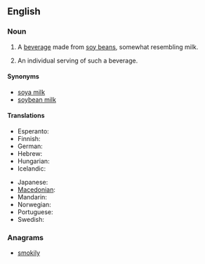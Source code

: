 ==English==
{{wikipedia}}

===Noun===
{{en-noun|s|-|sg=[[soy]] [[milk]]}}

# {{uncountable}} A [[beverage]] made from [[soy bean]]s, somewhat resembling milk.
# {{countable|informal}} An individual serving of such a beverage.

====Synonyms====
* [[soya milk]]
* [[soybean milk]]

====Translations====
{{trans-top|a beverage made from soy beans}}
* Esperanto: {{t|eo|sojlakto|xs=Esperanto}}
* Finnish: {{t+|fi|soijamaito}}
* German: {{t-|de|Sojamilch|f}}
* Hebrew: {{t|he|חלב סויה|tr=khalav soya|sc=Hebr}}
* Hungarian: {{t+|hu|szójatej}}
* Icelandic: {{t|is|sojamjólk|f}}
{{trans-mid}}
* Japanese: {{t+|ja|豆乳|tr=tōnyū}}
* [[Macedonian]]: {{t|mk|соино млеко|n|tr=sóino mléko}}
* Mandarin: {{t|cmn|豆浆|sc=Hani}}
* Norwegian: {{t|no|soyamelk|m+f}}
* Portuguese: {{t|pt|leite de soja|f}}
* Swedish: {{t-|sv|sojamjölk|c}}
{{trans-bottom}}

===Anagrams===
* [[smokily#English|smokily]]